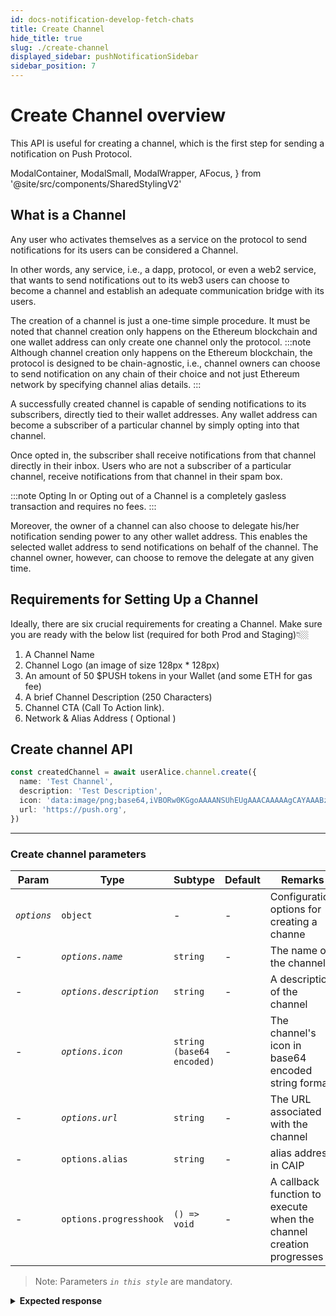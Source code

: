 ```yaml
---
id: docs-notification-develop-fetch-chats
title: Create Channel
hide_title: true
slug: ./create-channel
displayed_sidebar: pushNotificationSidebar
sidebar_position: 7
---
```


# Create Channel overview

This API is useful for creating a channel, which is the first step for sending a notification on Push Protocol.

<head>
  <title>Create Channel | Push Notifcation | Push Documentation</title>
</head>

  ModalContainer,
  ModalSmall,
  ModalWrapper,
  AFocus,
} from '@site/src/components/SharedStylingV2'

## What is a Channel

Any user who activates themselves as a service on the protocol to send notifications for its users can be considered a Channel.

In other words, any service, i.e., a dapp, protocol, or even a web2 service, that wants to send notifications out to its web3 users can choose to become a channel and establish an adequate communication bridge with its users.

The creation of a channel is just a one-time simple procedure. It must be noted that channel creation only happens on the Ethereum blockchain and one wallet address can only create one channel only the protocol.
:::note
Although channel creation only happens on the Ethereum blockchain, the protocol is designed to be chain-agnostic, i.e., channel owners can choose to send notification on any chain of their choice and not just Ethereum network by specifying channel alias details.
:::

A successfully created channel is capable of sending notifications to its subscribers, directly tied to their wallet addresses. Any wallet address can become a subscriber of a particular channel by simply opting into that channel.

Once opted in, the subscriber shall receive notifications from that channel directly in their inbox. Users who are not a subscriber of a particular channel, receive notifications from that channel in their spam box.

:::note
Opting In or Opting out of a Channel is a completely gasless transaction and requires no fees.
:::

Moreover, the owner of a channel can also choose to delegate his/her notification sending power to any other wallet address. This enables the selected wallet address to send notifications on behalf of the channel. The channel owner, however, can choose to remove the delegate at any given time.

## Requirements for Setting Up a Channel

Ideally, there are six crucial requirements for creating a Channel. Make sure you are ready with the below list (required for both Prod and Staging)👇🏼

1. A Channel Name
2. Channel Logo (an image of size 128px \* 128px)
3. An amount of 50 $PUSH tokens in your Wallet (and some ETH for gas fee)
4. A brief Channel Description (250 Characters)
5. Channel CTA (Call To Action link).
6. Network & Alias Address ( Optional )

## Create channel API

<Tabs className="codetabs" groupId="code-examples">
  <TabItem value="js" attributes={{className: "codetab js"}} default>

```typescript
const createdChannel = await userAlice.channel.create({
  name: 'Test Channel',
  description: 'Test Description',
  icon: 'data:image/png;base64,iVBORw0KGgoAAAANSUhEUgAAACAAAAAgCAYAAABzenr0AAAAz0lEQVR4AcXBsU0EQQyG0e+saWJ7oACiKYDMEZVs6GgSpC2BIhzRwAS0sgk9HKn3gpFOAv3v3V4/3+4U4Z1q5KTy42Ql940qvFONnFSGmCFmiN2+fj7uCBlihpgh1ngwcvKfwjuVIWaIGWKNB+GdauSk8uNkJfeNKryzYogZYoZY40m5b/wlQ8wQM8TayMlKeKcaOVkJ71QjJyuGmCFmiDUe+HFy4VyEd57hx0mV+0ZliBlihlgL71w4FyMnVXhnZeSkiu93qheuDDFDzBD7BcCyMAOfy204AAAAAElFTkSuQmCC',
  url: 'https://push.org',
})
```

  </TabItem>
</Tabs>

---

### Create channel parameters

| Param       | Type                    | Subtype                   | Default | Remarks                                                             |
| ----------- | ----------------------- | ------------------------- | ------- | ------------------------------------------------------------------- |
| _`options`_ | `object`                | -                         | -       | Configuration options for creating a channe                         |
| -           | _`options.name`_        | `string`                  | -       | The name of the channel                                             |
| -           | _`options.description`_ | `string`                  | -       | A description of the channel                                        |
| -           | _`options.icon`_        | `string (base64 encoded)` | -       | The channel's icon in base64 encoded string format                  |
| -           | _`options.url`_         | `string`                  | -       | The URL associated with the channel                                 |
| -           | `options.alias`         | `string`                  | -       | alias address in CAIP                                               |
| -           | `options.progresshook`  | `() => void`              | -       | A callback function to execute when the channel creation progresses |

> Note: Parameters _`in this style`_ are mandatory.

<details>

<summary>
  <b>Expected response</b>
</summary>

```typescript
{
  transactionHash: '0x0232fb66e2cb41c291ca10af4aa3ad0bc515adcea34de0f456db10306db89677'
}
```

</details>
